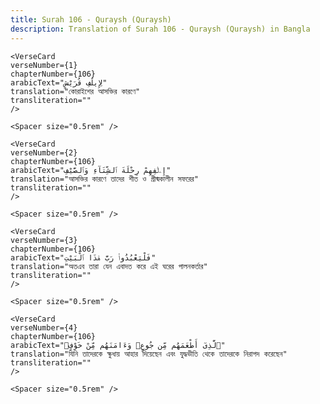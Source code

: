 ```yaml
---
title: Surah 106 - Quraysh (Quraysh)  
description: Translation of Surah 106 - Quraysh (Quraysh) in Bangla
---
```







    <VerseCard 
    verseNumber={1}
    chapterNumber={106}
    arabicText="لِإِيلَٰفِ قُرَيْشٍ"
    translation="কোরাইশের আসক্তির কারণে"
    transliteration=""
    />

    <Spacer size="0.5rem" />
                
    <VerseCard 
    verseNumber={2}
    chapterNumber={106}
    arabicText="إِۦلَٰفِهِمْ رِحْلَةَ ٱلشِّتَآءِ وَٱلصَّيْفِ"
    translation="আসক্তির কারণে তাদের শীত ও গ্রীষ্মকালীন সফরের"
    transliteration=""
    />

    <Spacer size="0.5rem" />
                
    <VerseCard 
    verseNumber={3}
    chapterNumber={106}
    arabicText="فَلْيَعْبُدُوا۟ رَبَّ هَٰذَا ٱلْبَيْتِ"
    translation="অতএব তারা যেন এবাদত করে এই ঘরের পালনকর্তার"
    transliteration=""
    />

    <Spacer size="0.5rem" />
                
    <VerseCard 
    verseNumber={4}
    chapterNumber={106}
    arabicText="ٱلَّذِىٓ أَطْعَمَهُم مِّن جُوعٍۢ وَءَامَنَهُم مِّنْ خَوْفٍۭ"
    translation="যিনি তাদেরকে ক্ষুধায় আহার দিয়েছেন এবং যুদ্ধভীতি থেকে তাদেরকে নিরাপদ করেছেন"
    transliteration=""
    />

    <Spacer size="0.5rem" />
                